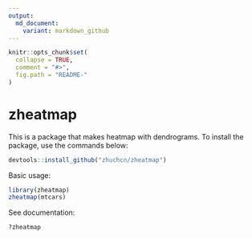 ```yaml
---
output:
  md_document:
    variant: markdown_github
---
```


<!-- README.md is generated from README.Rmd. Please edit that file -->

```r
knitr::opts_chunk$set(
  collapse = TRUE,
  comment = "#>",
  fig.path = "README-"
)
```

# zheatmap

This is a package that makes heatmap with dendrograms. To install the package, use the commands below:

```r
devtools::install_github("zhuchcn/zheatmap")
```

Basic usage:

```r
library(zheatmap)
zheatmap(mtcars)
```

See documentation:

```r
?zheatmap
```
